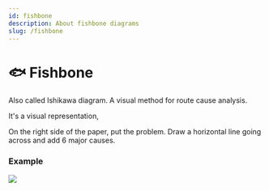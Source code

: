```yaml
---
id: fishbone
description: About fishbone diagrams
slug: /fishbone
---
```


# 🐟 Fishbone


Also called Ishikawa diagram. A visual method for route cause analysis. 

It's a visual representation,


On the right side of the paper, put the problem. Draw a horizontal line going across and add 6 major causes.

### Example

![](img/fishbone.png)